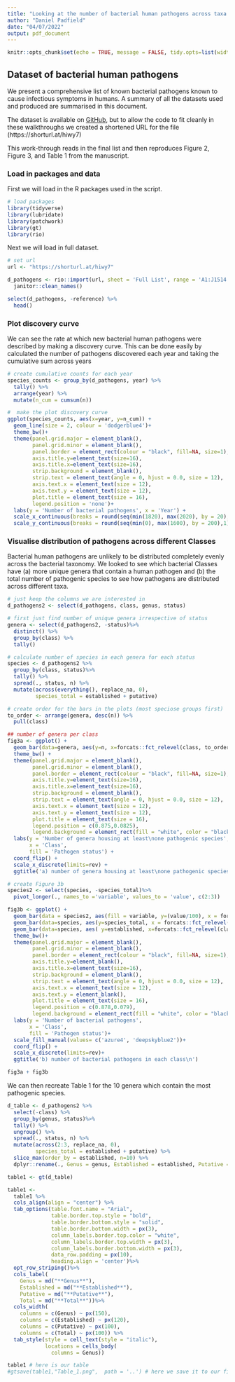 ```yaml
---
title: "Looking at the number of bacterial human pathogens across taxa."
author: "Daniel Padfield"
date: "04/07/2022"
output: pdf_document
---
```


```r
knitr::opts_chunk$set(echo = TRUE, message = FALSE, tidy.opts=list(width.cutoff=50), tidy = TRUE)
```

## Dataset of bacterial human pathogens

We present a comprehensive list of known bacterial pathogens known to cause infectious symptoms in humans. A summary of all the datasets used and produced are summarised in this document.

The dataset is available on [GitHub](https://github.com/padpadpadpad/bartlett_et_al_2022_human_pathogens/tree/master/data), but to allow the code to fit cleanly in these walkthroughs we created a shortened URL for the file (https://shorturl.at/hiwy7)

This work-through reads in the final list and then reproduces Figure 2, Figure 3, and Table 1 from the manuscript.

### Load in packages and data

First we will load in the R packages used in the script.

```r
# load packages
library(tidyverse)
library(lubridate)
library(patchwork)
library(gt)
library(rio)
```

Next we will load in full dataset.

```r
# set url
url <- "https://shorturl.at/hiwy7"

d_pathogens <- rio::import(url, sheet = 'Full List', range = 'A1:J1514') %>%
  janitor::clean_names()

select(d_pathogens, -reference) %>%
  head()
```

### Plot discovery curve

We can see the rate at which new bacterial human pathogens were described by making a discovery curve. This can be done easily by calculated the number of pathogens discovered each year and taking the cumulative sum across years

```r
# create cumulative counts for each year
species_counts <- group_by(d_pathogens, year) %>%
  tally() %>%
  arrange(year) %>%
  mutate(n_cum = cumsum(n))

#  make the plot discovery curve
ggplot(species_counts, aes(x=year, y=n_cum)) +
  geom_line(size = 2, colour = 'dodgerblue4')+
  theme_bw()+
  theme(panel.grid.major = element_blank(), 
        panel.grid.minor = element_blank(),
        panel.border = element_rect(colour = "black", fill=NA, size=1), 
        axis.title.y=element_text(size=16),
        axis.title.x=element_text(size=16),
        strip.background = element_blank(),
        strip.text = element_text(angle = 0, hjust = 0.0, size = 12), 
        axis.text.x = element_text(size = 12),
        axis.text.y = element_text(size = 12),
        plot.title = element_text(size = 16),
        legend.position = 'none')+
  labs(y = 'Number of bacterial pathogens', x = 'Year') +
  scale_x_continuous(breaks = round(seq(min(1820), max(2020), by = 20),1)) +
  scale_y_continuous(breaks = round(seq(min(0), max(1600), by = 200),1), limits = c(0, 1600))
```

### Visualise distribution of pathogens across different Classes

Bacterial human pathogens are unlikely to be distributed completely evenly across the bacterial taxonomy. We looked to see which bacterial Classes have (a) more unique genera that contain a human pathogen and (b) the total number of pathogenic species to see how pathogens are distributed across different taxa.

```r
# just keep the columns we are interested in
d_pathogens2 <- select(d_pathogens, class, genus, status)

# first just find number of unique genera irrespective of status
genera <- select(d_pathogens2, -status)%>%
  distinct() %>%
  group_by(class) %>%
  tally()

# calculate number of species in each genera for each status
species <- d_pathogens2 %>%
  group_by(class, status)%>%
  tally() %>% 
  spread(., status, n) %>%
  mutate(across(everything(), replace_na, 0),
         species_total = established + putative)

# create order for the bars in the plots (most speciose groups first)
to_order <- arrange(genera, desc(n)) %>%
  pull(class)

## number of genera per class
fig3a <- ggplot() + 
  geom_bar(data=genera, aes(y=n, x=forcats::fct_relevel(class, to_order)), stat="identity", fill = 'azure4') +
  theme_bw() +
  theme(panel.grid.major = element_blank(), 
        panel.grid.minor = element_blank(),
        panel.border = element_rect(colour = "black", fill=NA, size=1), 
        axis.title.y=element_text(size=16),
        axis.title.x=element_text(size=16),
        strip.background = element_blank(),
        strip.text = element_text(angle = 0, hjust = 0.0, size = 12), 
        axis.text.x = element_text(size = 12),
        axis.text.y = element_text(size = 12),
        plot.title = element_text(size = 16),
        legend.position = c(0.875,0.0825),
        legend.background = element_rect(fill = "white", color = "black")) +
  labs(y = 'Number of genera housing at least\none pathogenic species',
       x = 'Class',
       fill = 'Pathogen status') +
  coord_flip() +
  scale_x_discrete(limits=rev) +
  ggtitle('a) number of genera housing at least\none pathogenic species')

# create Figure 3b
species2 <- select(species, -species_total)%>%
  pivot_longer(., names_to ='variable', values_to = 'value', c(2:3))

fig3b <- ggplot() + 
  geom_bar(data = species2, aes(fill = variable, y=(value/100), x = forcats::fct_relevel(class, to_order)), position="stack", stat ="identity") +
  geom_bar(data=species, aes(y=species_total, x = forcats::fct_relevel(class, to_order)), position = "stack", stat ="identity", fill = 'deepskyblue2') +
  geom_bar(data=species, aes( y=established, x=forcats::fct_relevel(class, to_order)), position="stack", stat="identity", fill = 'azure4') +
  theme_bw()+
  theme(panel.grid.major = element_blank(), 
        panel.grid.minor = element_blank(),
        panel.border = element_rect(colour = "black", fill=NA, size=1), 
        axis.title.y=element_blank(),
        axis.title.x=element_text(size=16),
        strip.background = element_blank(),
        strip.text = element_text(angle = 0, hjust = 0.0, size = 12), 
        axis.text.x = element_text(size = 12),
        axis.text.y = element_blank(),
        plot.title = element_text(size = 16),
        legend.position = c(0.878,0.079),
        legend.background = element_rect(fill = "white", color = "black"))+
  labs(y = 'Number of bacterial pathogens',
       x = 'Class',
       fill = 'Pathogen status')+
  scale_fill_manual(values= c('azure4', 'deepskyblue2'))+
  coord_flip() +
  scale_x_discrete(limits=rev)+
  ggtitle('b) number of bacterial pathogens in each class\n')

fig3a + fig3b
```

We can then recreate Table 1 for the 10 genera which contain the most pathogenic species.

```r
d_table <- d_pathogens2 %>%
  select(-class) %>%
  group_by(genus, status)%>%
  tally() %>%
  ungroup() %>%
  spread(., status, n) %>%
  mutate(across(2:3, replace_na, 0),
         species_total = established + putative) %>%
  slice_max(order_by = established, n=10) %>%
  dplyr::rename(., Genus = genus, Established = established, Putative = putative, Total = species_total) 

table1 <- gt(d_table)

table1 <- 
  table1 %>%
  cols_align(align = "center") %>%
  tab_options(table.font.name = "Arial",
              table.border.top.style = "bold",
              table.border.bottom.style = "solid",
              table.border.bottom.width = px(3),
              column_labels.border.top.color = "white",
              column_labels.border.top.width = px(3),
              column_labels.border.bottom.width = px(3),
              data_row.padding = px(10),
              heading.align = 'center')%>% 
  opt_row_striping()%>%
  cols_label(
    Genus = md("**Genus**"),
    Established = md("**Established**"),
    Putative = md("**Putative**"),
    Total = md("**Total**"))%>% 
  cols_width(
    columns = c(Genus) ~ px(150),
    columns = c(Established) ~ px(120),
    columns = c(Putative) ~ px(100),
    columns = c(Total) ~ px(100)) %>%
  tab_style(style = cell_text(style = "italic"),
            locations = cells_body(
              columns = Genus))

table1 # here is our table
#gtsave(table1,"Table_1.png",  path = '..') # here we save it to our figures folder

```